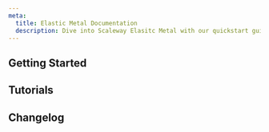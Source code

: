 ```yaml
---
meta:
  title: Elastic Metal Documentation
  description: Dive into Scaleway Elasitc Metal with our quickstart guides, how-tos, tutorials and more.
---
```


<ProductHeader
   productName="Elastic Metal"
   productLogo="elasticMetal"
   description="Elastic Metal is the ultimate solution for demanding workloads and data-intensive applications. Deploy dedicated servers on the go with security and performance."
   url="/bare-metal/elastic-metal/quickstart"
   label="Elastic Metal Quickstart"
/>

## Getting Started

<Grid>
    <SummaryCard
        title="Quickstart"
        icon="rocket"
        description="Learn how to create, connect to, and delete an Elastic Metal server in a few steps."
        label="View Quickstart"
        url="/bare-metal/elastic-metal/quickstart/"
    />
    <SummaryCard
        title="Concepts"
        icon="information-circle-outline"
        description="Core concepts that give you a better understanding of Scaleway Elastic Metal."
        label="View Concepts"
        url="/bare-metal/elastic-metal/concepts/"
    />
    <SummaryCard
        title="How-tos"
        icon="help-circle-outline"
        description="Check our guides to creating and managing Elastic Metal servers and their features."
        label="View How-tos"
        url="/bare-metal/elastic-metal/how-to/"
    />
    <SummaryCard
        title="Additional content"
        icon="book-open-outline"
        description="Guides to choosing an Elastic Metal server, understand pricing and advanced configuration."
        label="View additional content"
        url="/bare-metal/elastic-metal/reference-content/"
    />
</Grid>

## Tutorials

<Grid>
    <DefaultCard
        title="Deploying Odoo ERP on Ubuntu 20.04 LTS (Focal Fossa)"
        url="/tutorials/odoo/"
        label="Read more"
    />
    <DefaultCard
        title="First steps with the Linux command line"
        url="/tutorials/first-steps-linux-command-line/"
        label="Read more"
    />
    <DefaultCard
        title="Learning systemd essentials"
        url="/tutorials/systemd-essentials/"
        label="Read more"
    />
    <DefaultCard
        title="Installing Jitsi Meet on Ubuntu Jammy Jellyfish (22.04 LTS)"
        url="/tutorials/jitsi-ubuntu-jammy-jellyfish/"
        label="Read more"
    />
</Grid>

<ClickableBanner
    productLogo="cli"
    title="Elastic Metal API"
    description="Learn how to create and manage your Scaleway Elastic Metal through the API."
    url="https://www.scaleway.com/en/developers/api/elastic-metal/"
    label="Go to Elastic Metal API"
/>

## Changelog

<ChangelogList
    productName="elastic-metal"
    numberOfChanges={3}
/>
